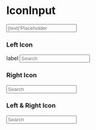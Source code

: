 


<Meta title="Forms|IconInput" decorators={[withKnobs]} component={IconInput} />

# IconInput

<Story name="Knobs">
  <React.Fragment>
    <IconInput
      IconLeft={boolean('Left star', true) ? StarFilledIcon : undefined}
      IconRight={boolean('Right star', true) ? StarFilledIcon : undefined}
    >
      <input type="text" placeholder={text('Placeholder text', 'My god, its full of stars!')} />
    </IconInput>
  </React.Fragment>
</Story>

<Props of={IconInput} />

### Left Icon

<Preview>
  <Story name="Left Icon">
    <React.Fragment>
      <label htmlFor="storyInput">label</label>
      <IconInput IconLeft={SearchIcon}>
        <input type="search" placeholder="Search" />
      </IconInput>
    </React.Fragment>
  </Story>
</Preview>

### Right Icon

<Preview>
  <Story name="Right Icon">
    <IconInput IconRight={StarFilledIcon}>
      <input type="search" placeholder="Search" />
    </IconInput>
  </Story>
</Preview>

### Left & Right Icon

<Preview>
  <Story name="Left & Right Icon">
    <IconInput IconLeft={SearchIcon} IconRight={StarFilledIcon}>
      <input type="search" placeholder="Search" />
    </IconInput>
  </Story>
</Preview>